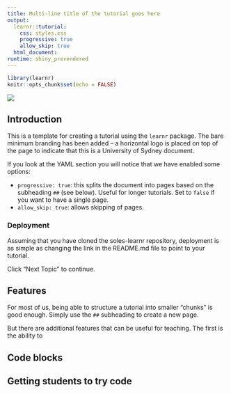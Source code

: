 ```yaml
---
title: Multi-line title of the tutorial goes here
output: 
  learnr::tutorial:
    css: styles.css
    progressive: true
    allow_skip: true
  html_document:
runtime: shiny_prerendered
---
```


```r
library(learnr)
knitr::opts_chunk$set(echo = FALSE)
```


![](images/usyd_horizontal.svg)

## Introduction

This is a template for creating a tutorial using the `learnr` package. The bare minimum branding has been added -- a horizontal logo is placed on top of the page to indicate that this is a University of Sydney document.

If you look at the YAML section you will notice that we have enabled some options:

- `progressive: true`: this splits the document into pages based on the subheading `##` (see below). Useful for longer tutorials. Set to `false` if you want to have a single page.
- `allow_skip: true`: allows skipping of pages.

### Deployment

Assuming that you have cloned the soles-learnr repository, deployment is as simple as changing the link in the README.md file to point to your tutorial.

Click "Next Topic" to continue.

## Features

For most of us, being able to structure a tutorial into smaller "chunks" is good enough. Simply use the `##` subheading to create a new page. 

But there are additional features that can be useful for teaching. The first is the ability to 

## Code blocks

## Getting students to try code
